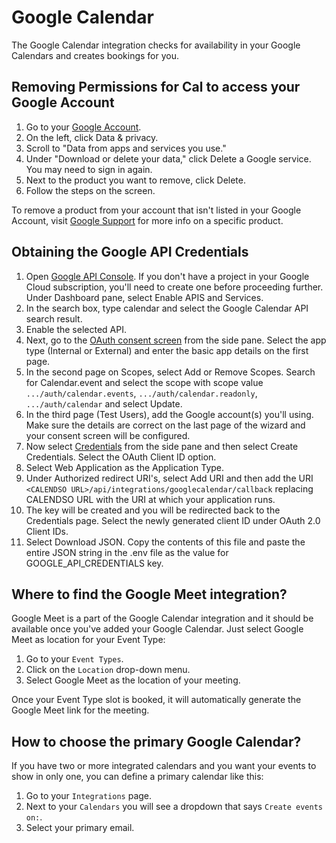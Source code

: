 # Google Calendar
The Google Calendar integration checks for availability in your Google Calendars and creates bookings for you.

## Removing Permissions for Cal to access your Google Account

1. Go to your [Google Account](https://myaccount.google.com/).
2. On the left, click Data & privacy.
3. Scroll to "Data from apps and services you use."
4. Under "Download or delete your data," click Delete a Google service. You may need to sign in again.
5. Next to the product you want to remove, click Delete.
6. Follow the steps on the screen.

To remove a product from your account that isn't listed in your Google Account, visit [Google Support](https://support.google.com) for more info on a specific product.

## Obtaining the Google API Credentials
1. Open [Google API Console](https://console.cloud.google.com/apis/dashboard). If you don't have a project in your Google Cloud subscription, you'll need to create one before proceeding further. Under Dashboard pane, select Enable APIS and Services.
2. In the search box, type calendar and select the Google Calendar API search result.
3. Enable the selected API.
4. Next, go to the [OAuth consent screen](https://console.cloud.google.com/apis/credentials/consent) from the side pane. Select the app type (Internal or External) and enter the basic app details on the first page.
5. In the second page on Scopes, select Add or Remove Scopes. Search for Calendar.event and select the scope with scope value `.../auth/calendar.events`, `.../auth/calendar.readonly`, `.../auth/calendar` and select Update.
6. In the third page (Test Users), add the Google account(s) you'll using. Make sure the details are correct on the last page of the wizard and your consent screen will be configured.
7. Now select [Credentials](https://console.cloud.google.com/apis/credentials) from the side pane and then select Create Credentials. Select the OAuth Client ID option.
8. Select Web Application as the Application Type.
9. Under Authorized redirect URI's, select Add URI and then add the URI `<CALENDSO URL>/api/integrations/googlecalendar/callback` replacing CALENDSO URL with the URI at which your application runs.
10. The key will be created and you will be redirected back to the Credentials page. Select the newly generated client ID under OAuth 2.0 Client IDs.
11. Select Download JSON. Copy the contents of this file and paste the entire JSON string in the .env file as the value for GOOGLE_API_CREDENTIALS key.

## Where to find the Google Meet integration?

Google Meet is a part of the Google Calendar integration and it should be available once you've added your Google Calendar. Just select Google Meet as location for your Event Type: 

1. Go to your `Event Types`.
2. Click on the `Location` drop-down menu.
3. Select Google Meet as the location of your meeting. 

Once your Event Type slot is booked, it will automatically generate the Google Meet link for the meeting. 

## How to choose the primary Google Calendar?

If you have two or more integrated calendars and you want your events to show in only one, you can define a primary calendar like this:

1. Go to your `Integrations` page.
2. Next to your `Calendars` you will see a dropdown that says `Create events on:`. 
3. Select your primary email. 